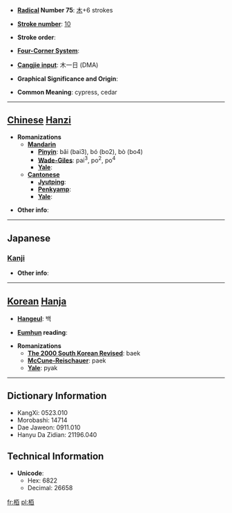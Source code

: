 * '''[[Wiktionary:Chinese radical index| Radical]] Number 75''': [[Wiktionary:Chinese radical index 木|木]]+6 strokes

* '''[[Wiktionary:Chinese total strokes index|Stroke number]]''': [[Wiktionary:Chinese total strokes index 10|10]]

* '''Stroke order''': 

* '''[[Wiktionary:Chinese four corner index|Four-Corner System]]''': 

* '''[[Wiktionary:Chinese Cangjie index|Cangjie input]]''': 木一日 (DMA)

* '''Graphical Significance and Origin''': 

* '''Common Meaning''': cypress, cedar

----

== [[Chinese]] [[Hanzi]] ==

* '''Romanizations'''
** '''[[Mandarin]]'''
*** '''[[Pinyin]]''': bǎi (bai3), bó (bo2), bò (bo4)
*** '''[[Wade-Giles]]''': pai<sup>3</sup>, po<sup>2</sup>, po<sup>4</sup>
*** '''[[Yale]]''': 
** '''[[Cantonese]]'''
*** '''[[Jyutping]]''':
*** '''[[Penkyamp]]''': 
*** '''[[Yale]]''': 

* '''Other info''': 

----

==Japanese==
===[[Kanji]]===
{{kanji|on readings=[[はく]] (haku), [[ひゃく]] (hyaku)|kun readings=[[かしわ]] (kashiwa), [[かや]] (kaya)}}

* '''Other info''':  

----

== [[Korean]] [[Hanja]] ==

* '''[[Hangeul]]''': 백

* '''[[Eumhun]] reading''': 

* '''Romanizations'''
** '''[[The 2000 South Korean Revised Romanization|The 2000 South Korean Revised]]''': baek
** '''[[McCune-Reischauer]]''': paek
** '''[[Yale]]''': pyak

----

== Dictionary Information ==

* KangXi: 0523.010
* Morobashi: 14714
* Dae Jaweon: 0911.010
* Hanyu Da Zidian: 21196.040

== Technical Information ==

* '''Unicode''':
** Hex: 6822
** Decimal: 26658

[[fr:栢]]
[[pl:栢]]